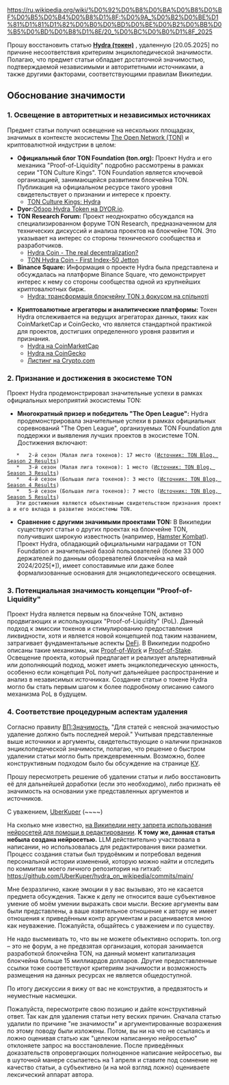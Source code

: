 https://ru.wikipedia.org/wiki/%D0%92%D0%B8%D0%BA%D0%B8%D0%BF%D0%B5%D0%B4%D0%B8%D1%8F:%D0%9A_%D0%B2%D0%BE%D1%81%D1%81%D1%82%D0%B0%D0%BD%D0%BE%D0%B2%D0%BB%D0%B5%D0%BD%D0%B8%D1%8E/20_%D0%BC%D0%B0%D1%8F_2025
{{К восстановлению}}

Прошу восстановить статью '''[https://ru.m.wikipedia.org/wiki/Hydra_(%D1%82%D0%BE%D0%BA%D0%B5%D0%BD) Hydra (токен)]''' , удаленную [20.05.2025] по причине несоответствия критериям энциклопедической значимости. Полагаю, что предмет статьи обладает достаточной значимостью, подтверждаемой независимыми и авторитетными источниками, а также другими факторами, соответствующими правилам Википедии.

== Обоснование значимости ==

=== 1. Освещение в авторитетных и независимых источниках ===
Предмет статьи получил освещение на нескольких площадках, значимых в контексте экосистемы [[The Open Network|The Open Network (TON)]] и криптовалютной индустрии в целом:

*   '''Официальный блог TON Foundation (ton.org):''' Проект Hydra и его механика "Proof-of-Liquidity" подробно рассмотрены в рамках серии "TON Culture Kings". TON Foundation является ключевой организацией, занимающейся развитием блокчейна TON. Публикация на официальном ресурсе такого уровня свидетельствует о признании и интересе к проекту.
** [https://blog.ton.org/ton-culture-kings-hydra TON Culture Kings: Hydra]
* '''Dyor: '''[https://dyor.io/blog/hydra-token/ Обзор Hydra Token на DYOR.io].
*   '''TON Research Forum:''' Проект неоднократно обсуждался на специализированном форуме TON Research, предназначенном для технических дискуссий и анализа проектов на блокчейне TON. Это указывает на интерес со стороны технического сообщества и разработчиков.
** [https://tonresear.ch/t/hydra-coin-the-real-decentralization/3779 Hydra Coin - The real decentralization?]
**[https://tonresear.ch/t/ton-hydra-coin-first-index-50-jetton/16001 TON Hydra Coin - First Index-50 Jetton]
*   '''Binance Square:''' Информация о проекте Hydra была представлена и обсуждалась на платформе Binance Square, что демонстрирует интерес к нему со стороны сообщества одной из крупнейших криптовалютных бирж.
** [https://www.binance.com/uk-UA/square/post/11240093463450 Hydra: трансформація блокчейну TON з фокусом на спільноті]

*   '''Криптовалютные агрегаторы и аналитические платформы:''' Токен Hydra отслеживается на ведущих агрегаторах данных, таких как CoinMarketCap и CoinGecko, что является стандартной практикой для проектов, достигших определенного уровня развития и признания.
** [https://coinmarketcap.com/currencies/hydra-ton/ Hydra на CoinMarketCap]
** [https://www.coingecko.com/en/coins/hydra-ton Hydra на CoinGecko]
** [https://crypto.com/price/ru/hydra-ton Листинг на Crypto.com]

=== 2. Признание и достижения в экосистеме TON ===
Проект Hydra продемонстрировал значительные успехи в рамках официальных мероприятий экосистемы TON:

*   '''Многократный призер и победитель "The Open League":''' Hydra продемонстрировала значительные успехи в рамках официальных соревнований "The Open League", организуемых TON Foundation для поддержки и выявления лучших проектов в экосистеме TON. Достижения включают:
    *   2-й сезон (Малая лига токенов): 17 место ([https://blog.ton.org/tol-season-2-results-just-landed Источник: TON Blog, Season 2 Results])
    *   3-й сезон (Малая лига токенов): 1 место ([https://blog.ton.org/the-open-league-season-3-results Источник: TON Blog, Season 3 Results])
    *   4-й сезон (Большая лига токенов): 3 место ([https://blog.ton.org/the-open-league-season-4-results-new-champions-emerge Источник: TON Blog, Season 4 Results])
    *   5-й сезон (Большая лига токенов): 7 место ([https://blog.ton.org/these-are-the-best-projects-of-the-open-league-season-5 Источник: TON Blog, Season 5 Results])
    Эти достижения являются объективным свидетельством признания проекта и его вклада в развитие экосистемы TON.

*   '''Сравнение с другими значимыми проектами TON:''' В Википедии существуют статьи о других проектах на блокчейне TON, получивших широкую известность (например, [[Hamster Kombat]]). Проект Hydra, обладающий официальными наградами от TON Foundation и значительной базой пользователей (более 33 000 держателей по данным обозревателей блокчейна на май 2024/2025<nowiki>[*]</nowiki>), имеет сопоставимые или даже более формализованные основания для энциклопедического освещения.

=== 3. Потенциальная значимость концепции "Proof-of-Liquidity" ===
Проект Hydra является первым на блокчейне TON, активно продвигающих и использующих "Proof-of-Liquidity" (PoL). Данный подход к эмиссии токенов и стимулированию предоставления ликвидности, хотя и является новой концепцией под таким названием, затрагивает фундаментальные аспекты [[Децентрализованные финансовые сервисы|DeFi]]. В Википедии подробно описаны такие механизмы, как [[Доказательство выполнения работы|Proof-of-Work]] и [[Proof-of-Stake|Proof-of-Stake]]. Освещение проекта, который предлагает и реализует альтернативный или дополняющий подход, может иметь энциклопедическую ценность, особенно если концепция PoL получит дальнейшее распространение и анализ в независимых источниках. Создание статьи о токене Hydra могло бы стать первым шагом к более подробному описанию самого механизма PoL в будущем.

=== 4. Соответствие процедурным аспектам удаления ===
Согласно правилу [[ВП:Значимость]], "Для статей с неясной значимостью удаление должно быть последней мерой." Учитывая представленные выше источники и аргументы, свидетельствующие о наличии признаков энциклопедической значимости, полагаю, что решение о быстром удалении статьи могло быть преждевременным. Возможно, более конструктивным подходом было бы обсуждение на странице [[Википедия:К улучшению|КУ]].

Прошу пересмотреть решение об удалении статьи и либо восстановить её для дальнейшей доработки (если это необходимо), либо признать её значимость на основании уже представленных аргументов и источников.

С уважением, [[Участник:UberKuper|UberKuper]] (~~~~)

На сколько мне известно, [[Википедия:Применение нейросетей в Википедии|на Википедии нету запрета использования нейросетей для помощи в редактировании]]. '''К тому же, данная статья небыла создана нейросетью.''' LLM действительно участвовала в написании, но использовалась для редактирования вики разметки. Процесс создания статьи был трудоёмким и потребовал ведения персональной истории изменений, которую можно найти и отследить по коммитам моего личного репозитория на гитхаб: https://github.com/UberKuper/hydra_on_wikipedia/commits/main/

Мне безразлично, какие эмоции я у вас вызываю, это не касается предмета обсуждения. Также к делу не относится ваше субъективное умение об моём умении выражать свои мысли. Веские аргументы вам были представлены, а ваше язвительное отношение к автору не имеет отношения к приведённым контр аргументам и расценивается мною как неуважение. Пожалуйста, общайтесь с уважением и по существу. 

Не надо высмеивать то, что вы не можете объективно оспорить. ton.org – это не форум, а не предвзятая организация, которая занимается разработкой блокчейна TON, на данный момент капитализация блокчейна больше 15 миллиардов долларов. Другие предоставленные ссылки тоже соответствуют критериям значимости и возможность размещения на данных ресурсах не является общедоступной. 

По итогу дискуссии я вижу от вас не конструктив, а предвзятость и неуместные насмешки. 

Пожалуйста, пересмотрите свою позицию и дайте конструктивный ответ. Так как для удаления статьи нету веских причин. Сначала статью удалили по причине "не значимости" и аргументированные возражения по этому поводу были изложены. Потом, вы ни на что не ссылаясь и ложно оценивая статью как "целеком написанную нейросетью" отклоняете запрос на восстановление. После приведённых доказательств опровергающих полноценное написание нейросетью, вы в шуточной манере ссылаетесь на 1 апреля и ставите под сомнение не качество статьи, а субъективно (и на мой взгляд ложно) оцениваете лексический аппарат автора.